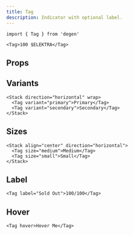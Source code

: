 ```yaml
---
title: Tag
description: Indicator with optional label.
---
```


```tsx
import { Tag } from 'degen'
```

```tsx live=true expand=true
<Tag>100 $ELEKTRA</Tag>
```

## Props

<PropsTable sourceLink={sourceLink} types={types} />

## Variants

```tsx live=true
<Stack direction="horizontal" wrap>
  <Tag variant="primary">Primary</Tag>
  <Tag variant="secondary">Secondary</Tag>
</Stack>
```

## Sizes

```tsx live=true
<Stack align="center" direction="horizontal">
  <Tag size="medium">Medium</Tag>
  <Tag size="small">Small</Tag>
</Stack>
```

## Label

```tsx live=true
<Tag label="Sold Out">100/100</Tag>
```

## Hover

```tsx live=true
<Tag hover>Hover Me</Tag>
```
